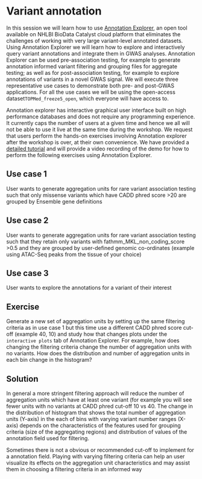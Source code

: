 # Variant annotation
In this session we will learn how to use [Annotation Explorer](https://platform.sb.biodatacatalyst.nhlbi.nih.gov/u/biodatacatalyst/annotation-explorer/), an open tool available on NHLBI BioData Catalyst cloud platform that eliminates the challenges of working with very large variant-level annotated datasets. Using Annotation Explorer we will learn how to explore and interactively query variant annotations and integrate them in GWAS analyses. Annotation Explorer can be used pre-association testing, for example to generate annotation informed variant filtering and grouping files for aggregate testing; as well as for post-association testing, for example to explore annotations of variants in a novel GWAS signal.  We will execute three representative use cases to demonstrate both pre- and post-GWAS applications. For all the use cases we will be using the open-access dataset`TOPMed_freeze5_open`, which everyone will have access to.

Annotation explorer has interactive graphical user interface built on high performance databases and does not require any programming experience. It currently caps the number of users at a given time and hence we all will not be able to use it live at the same time during the workshop. We request that users perform the hands-on exercises involving Annotation explorer after the workshop is over, at their own convenience. We have provided a [detailed tutorial]( https://docs.google.com/document/d/1_yXemTTYnBzL6Dv4fngojE0T5CAH3Z-CSxj1X5Qq8kI/edit?usp=sharing) and will provide a video recording of the demo for how to perform the following exercises using Annotation Explorer. 

## Use case 1 
User wants to generate aggregation units for rare variant association testing such that only missense variants which have CADD phred score >20 are grouped by Ensemble gene definitions

## Use case 2 
User wants to generate aggregation units for rare variant association testing such that they retain only variants with fathmm_MKL_non_coding_score >0.5 and they are grouped by user-defined genomic co-ordinates (example using ATAC-Seq peaks from the tissue of your choice)

## Use case 3
User wants to explore the annotations for a variant of their interest

## Exercise
Generate a new set of aggregation units by setting up the same filtering criteria as in use case 1 but this time use a different CADD phred score cut-off (example 40, 10) and study how that changes plots under the `interactive plots` tab of Annotation Explorer. For example, how does changing the filtering criteria change the number of aggregation units with no variants. How does the distribution and number of aggregation units in each bin change in the histogram?

## Solution
In general a more stringent filtering approach will reduce the number of aggregation units which have at least one variant (for example you will see fewer units with no variants at CADD phred cut-off 10 vs 40. The change in the distribution of histogram that shows the total number of aggregation units (Y-axis) in the each of bins with varying variant number ranges (X-axis) depends on the characteristics of the features used for grouping criteria (size of the aggregating regions) and distribution of values of the annotation field used for filtering. 

Sometimes there is not a obvious or recommended cut-off to implement for a annotation field. Playing with varying filtering criteria can help an user visualize its effects on the aggregation unit characteristics and may assist them in choosing a filtering criteria in an informed way

